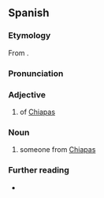 ==Spanish==

===Etymology===
From {{af|es|Chiapas|-eco|t2=[[-ish]], [[-ic]]: ''[[form]]ing [[demonym]]s''}}.

===Pronunciation===
{{es-IPA}}

===Adjective===
{{es-adj}}

# {{lb|es|relational}} of [[Chiapas]] {{gl|state of Mexico}}

===Noun===
{{es-noun|m|f=+}}

# someone from [[Chiapas]]

===Further reading===
* {{R:es:DRAE}}

{{C|es|Demonyms}}